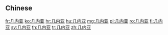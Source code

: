 {{also|幾內亞}}
==Chinese==
{{zh-see|幾內亞}}

[[fr:几内亚]]
[[ko:几内亚]]
[[hr:几内亚]]
[[hu:几内亚]]
[[mg:几内亚]]
[[pl:几内亚]]
[[ro:几内亚]]
[[fi:几内亚]]
[[sv:几内亚]]
[[th:几内亚]]
[[tr:几内亚]]
[[zh:几内亚]]